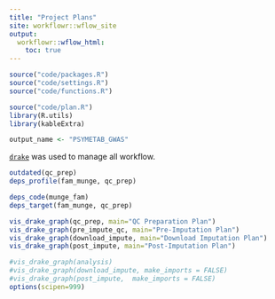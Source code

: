```yaml
---
title: "Project Plans"
site: workflowr::wflow_site
output:
  workflowr::wflow_html:
    toc: true
---
```


```r
source("code/packages.R")
source("code/settings.R")
source("code/functions.R")

source("code/plan.R")
library(R.utils)
library(kableExtra)

output_name <- "PSYMETAB_GWAS"
```

[`drake`](https://books.ropensci.org/drake/) was used to manage all workflow.

```r
outdated(qc_prep)
deps_profile(fam_munge, qc_prep)

deps_code(munge_fam)
deps_target(fam_munge, qc_prep)

vis_drake_graph(qc_prep, main="QC Preparation Plan")
vis_drake_graph(pre_impute_qc, main="Pre-Imputation Plan")
vis_drake_graph(download_impute, main="Download Imputation Plan")
vis_drake_graph(post_impute, main="Post-Imputation Plan")

#vis_drake_graph(analysis)
#vis_drake_graph(download_impute, make_imports = FALSE)
#vis_drake_graph(post_impute,  make_imports = FALSE)
options(scipen=999)
```
